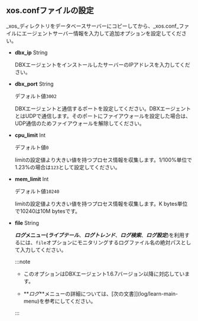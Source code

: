 ## xos.confファイルの設定

_xos_ディレクトリをデータベースサーバーにコピーしてから、_xos.conf_ファイルにエージェントサーバー情報を入力して追加オプションを設定してください。

-   **dbx_ip** <span class='type'>String</span>

    DBXエージェントをインストールしたサーバーのIPアドレスを入力してください。  
-   **dbx_port** <span class='type'>String</span>

    デフォルト値`3002`

    DBXエージェントと通信するポートを設定してください。DBXエージェントとはUDPで通信します。そのポートにファイアウォールを設定した場合は、UDP通信のためファイアウォールを解除してください。  
-   **cpu_limit** <span class='type'>Int</span>

    デフォルト値`0`

    limitの設定値より大きい値を持つプロセス情報を収集します。1/100%単位で1.23%の場合は`123`として設定してください。  
-   **mem_limit** <span class='type'>Int</span>

    デフォルト値`10240`

    limitの設定値より大きい値を持つプロセス情報を収集します。K bytes単位で10240は10M bytesです。

<InDoc product='postgresql'>

-   **file** <span class='type'>String</span>

    **_ログ_**メニュー(**_ライブテール_**、**_ログトレンド_**、**_ログ検索_**、**_ログ設定_**)を利用するには、`file`オプションにモニタリングするログファイル名の絶対パスとして入力してください。 

    :::note

    -   このオプションはDBXエージェント1.6.7バージョン以降に対応しています。

    -   **_ログ_**メニューの詳細については、[次の文書]](log/learn-main-menu)を参考にしてください。

    :::

</InDoc>
